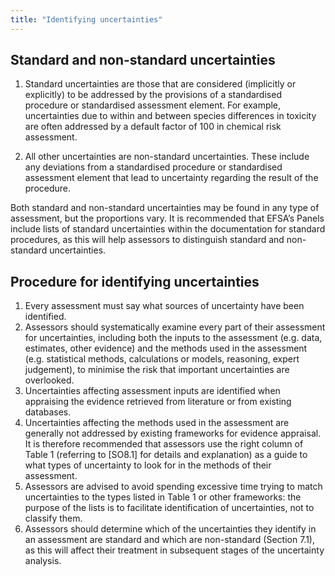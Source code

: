 ```yaml
---
title: "Identifying uncertainties"
---
```


## Standard and non-standard uncertainties

1. Standard uncertainties are those that are considered (implicitly or explicitly) to be addressed by the provisions of a standardised procedure or standardised assessment element. For example, uncertainties due to within and between species differences in toxicity are often addressed by a default factor of 100 in chemical risk assessment.

1. All other uncertainties are non-standard uncertainties. These include any deviations from a standardised procedure or standardised assessment element that lead to uncertainty regarding the result of the procedure.

Both standard and non-standard uncertainties may be found in any type of assessment, but the proportions vary. It is recommended that EFSA’s Panels include lists of standard uncertainties within the documentation for standard procedures, as this will help assessors to distinguish standard and non-standard uncertainties.

## Procedure for identifying uncertainties

1. Every assessment must say what sources of uncertainty have been identified. 
2. Assessors should systematically examine every part of their assessment for uncertainties, including both the inputs to the assessment (e.g. data, estimates, other evidence) and the methods used in the assessment (e.g. statistical methods, calculations or models, reasoning, expert judgement), to minimise the risk that important uncertainties are overlooked. 
3. Uncertainties affecting assessment inputs are identified when appraising the evidence retrieved from literature or from existing databases. 
4. Uncertainties affecting the methods used in the assessment are generally not addressed by existing frameworks for evidence appraisal. It is therefore recommended that assessors use the right column of Table 1 (referring to [SO8.1] for details and explanation) as a guide to what types of uncertainty to look for in the methods of their assessment. 
5. Assessors are advised to avoid spending excessive time trying to match uncertainties to the types listed in Table 1 or other frameworks: the purpose of the lists is to facilitate identification of uncertainties, not to classify them. 
6. Assessors should determine which of the uncertainties they identify in an assessment are standard and which are non-standard (Section 7.1), as this will affect their treatment in subsequent stages of the uncertainty analysis.


